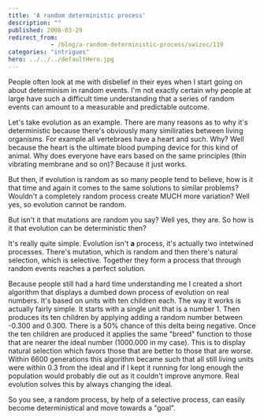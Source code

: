 ```yaml
---
title: 'A random deterministic process'
description: ""
published: 2008-03-29
redirect_from: 
            - /blog/a-random-deterministic-process/swizec/119
categories: "intrigues"
hero: ../../../defaultHero.jpg
---
```

People often look at me with disbelief in their eyes when I start going on about determinism in random events. I&#x27;m not exactly certain why people at large have such a difficult time understanding that a series of random events can amount to a measurable and predictable outcome.

Let&#x27;s take evolution as an example. There are many reasons as to why it&#x27;s deterministic because there&#x27;s obviously many similiraties between living organisms. For example all vertebraes have a heart and such. Why? Well because the heart is the ultimate blood pumping device for this kind of animal. Why does everyone have ears based on the same principles (thin vibrating membrane and so on)? Because it just works.

But then, if evolution is random as so many people tend to believe, how is it that time and again it comes to the same solutions to similar problems? Wouldn&#x27;t a completely random process create MUCH more variation? Well yes, so evolution cannot be random.

But isn&#x27;t it that mutations are random you say? Well yes, they are. So how is it that evolution can be deterministic then?

It&#x27;s really quite simple. Evolution isn&#x27;t **a** process, it&#x27;s actually two intetwined processes. There&#x27;s mutation, which is random and then there&#x27;s natural selection, which is selective. Together they form a process that through random events reaches a perfect solution.

Because people still had a hard time understanding me I created a short algorithm that displays a dumbed down process of evolution on real numbers. It&#x27;s based on units with ten children each. The way it works is actually fairly simple. It starts with a single unit that is a number 1. Then produces its ten children by applying adding a random number between -0.300 and 0.300. There is a 50% chance of this delta being negative. Once the ten children are produced it applies the same &quot;breed&quot; function to those that are nearer the ideal number (1000.000 in my case). This is to display natural selection which favors those that are better to those that are worse. Within 6600 generations this algorithm became such that all still living units were within 0.3 from the ideal and if I kept it running for long enough the population would probably die out as it couldn&#x27;t improve anymore. Real evolution solves this by always changing the ideal.

So you see, a random process, by help of a selective process, can easily become deterministical and move towards a &quot;goal&quot;.
